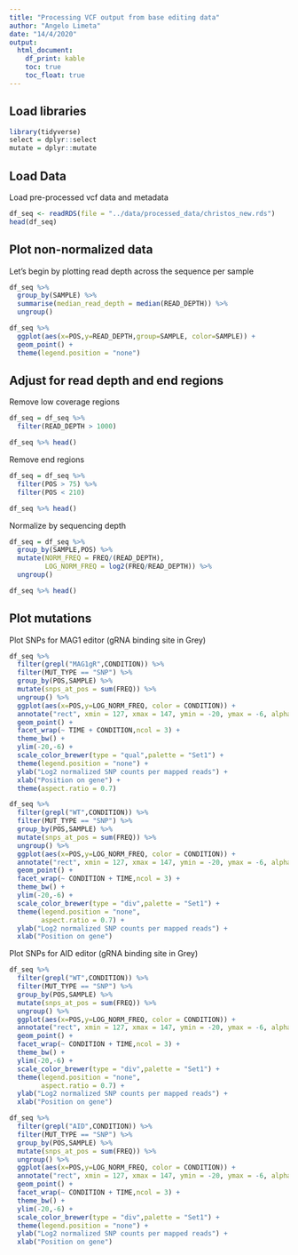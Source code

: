 ```yaml
---
title: "Processing VCF output from base editing data"
author: "Angelo Limeta"
date: "14/4/2020"
output:
  html_document:
    df_print: kable
    toc: true
    toc_float: true
---
```


## Load libraries
```r
library(tidyverse)
select = dplyr::select
mutate = dplyr::mutate
```

## Load Data

Load pre-processed vcf data and metadata
```r
df_seq <- readRDS(file = "../data/processed_data/christos_new.rds")
head(df_seq)
```

## Plot non-normalized data

Let's begin by plotting read depth across the sequence per sample
```r
df_seq %>%
  group_by(SAMPLE) %>% 
  summarise(median_read_depth = median(READ_DEPTH)) %>% 
  ungroup()

df_seq %>% 
  ggplot(aes(x=POS,y=READ_DEPTH,group=SAMPLE, color=SAMPLE)) +
  geom_point() +
  theme(legend.position = "none")
```

## Adjust for read depth and end regions

Remove low coverage regions
```r
df_seq = df_seq %>% 
  filter(READ_DEPTH > 1000)

df_seq %>% head()
```

Remove end regions
```r
df_seq = df_seq %>% 
  filter(POS > 75) %>% 
  filter(POS < 210)

df_seq %>% head()
```

Normalize by sequencing depth
```r
df_seq = df_seq %>% 
  group_by(SAMPLE,POS) %>% 
  mutate(NORM_FREQ = FREQ/(READ_DEPTH),
         LOG_NORM_FREQ = log2(FREQ/READ_DEPTH)) %>% 
  ungroup()

df_seq %>% head()
```

## Plot mutations

Plot SNPs for MAG1 editor (gRNA binding site in Grey)
```r
df_seq %>% 
  filter(grepl("MAG1gR",CONDITION)) %>% 
  filter(MUT_TYPE == "SNP") %>%
  group_by(POS,SAMPLE) %>% 
  mutate(snps_at_pos = sum(FREQ)) %>% 
  ungroup() %>%
  ggplot(aes(x=POS,y=LOG_NORM_FREQ, color = CONDITION)) +
  annotate("rect", xmin = 127, xmax = 147, ymin = -20, ymax = -6, alpha=0.3, fill="black") +
  geom_point() +
  facet_wrap(~ TIME + CONDITION,ncol = 3) +
  theme_bw() +
  ylim(-20,-6) +
  scale_color_brewer(type = "qual",palette = "Set1") +
  theme(legend.position = "none") +
  ylab("Log2 normalized SNP counts per mapped reads") +
  xlab("Position on gene") +
  theme(aspect.ratio = 0.7)

df_seq %>% 
  filter(grepl("WT",CONDITION)) %>% 
  filter(MUT_TYPE == "SNP") %>%
  group_by(POS,SAMPLE) %>% 
  mutate(snps_at_pos = sum(FREQ)) %>% 
  ungroup() %>%
  ggplot(aes(x=POS,y=LOG_NORM_FREQ, color = CONDITION)) +
  annotate("rect", xmin = 127, xmax = 147, ymin = -20, ymax = -6, alpha=0.3, fill="black") +
  geom_point() +
  facet_wrap(~ CONDITION + TIME,ncol = 3) +
  theme_bw() +
  ylim(-20,-6) +
  scale_color_brewer(type = "div",palette = "Set1") +
  theme(legend.position = "none",
        aspect.ratio = 0.7) +
  ylab("Log2 normalized SNP counts per mapped reads") +
  xlab("Position on gene")
```

Plot SNPs for AID editor (gRNA binding site in Grey)
```r
df_seq %>% 
  filter(grepl("WT",CONDITION)) %>% 
  filter(MUT_TYPE == "SNP") %>%
  group_by(POS,SAMPLE) %>% 
  mutate(snps_at_pos = sum(FREQ)) %>% 
  ungroup() %>%
  ggplot(aes(x=POS,y=LOG_NORM_FREQ, color = CONDITION)) +
  annotate("rect", xmin = 127, xmax = 147, ymin = -20, ymax = -6, alpha=0.3, fill="black") +
  geom_point() +
  facet_wrap(~ CONDITION + TIME,ncol = 3) +
  theme_bw() +
  ylim(-20,-6) +
  scale_color_brewer(type = "div",palette = "Set1") +
  theme(legend.position = "none",
        aspect.ratio = 0.7) +
  ylab("Log2 normalized SNP counts per mapped reads") +
  xlab("Position on gene")

df_seq %>% 
  filter(grepl("AID",CONDITION)) %>% 
  filter(MUT_TYPE == "SNP") %>%
  group_by(POS,SAMPLE) %>% 
  mutate(snps_at_pos = sum(FREQ)) %>% 
  ungroup() %>%
  ggplot(aes(x=POS,y=LOG_NORM_FREQ, color = CONDITION)) +
  annotate("rect", xmin = 127, xmax = 147, ymin = -20, ymax = -6, alpha=0.3, fill="black") +
  geom_point() +
  facet_wrap(~ CONDITION + TIME,ncol = 3) +
  theme_bw() +
  ylim(-20,-6) +
  scale_color_brewer(type = "div",palette = "Set1") +
  theme(legend.position = "none") +
  ylab("Log2 normalized SNP counts per mapped reads") +
  xlab("Position on gene") 
```